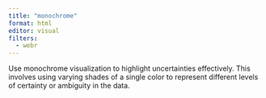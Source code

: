 ```yaml
---
title: "monochrome"
format: html
editor: visual
filters:
  - webr
---
```

Use monochrome visualization to highlight uncertainties effectively. This involves using varying shades of a single color to represent different levels of certainty or ambiguity in the data.
